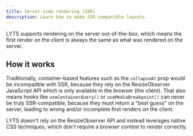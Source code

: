 ```yaml
---
title: Server-side rendering (SSR)
description: Learn how to make SSR compatible layouts.
---
```


LYTS supports rendering on the server out-of-the-box, which means the first render on the client is always the same as what was rendered on the server.

## How it works

Traditionally, container-based features such as the `collapseAt` prop would be incompatible with SSR, because they rely on the ResizeObserver JavaScript API which is only available in the browser (the client). That also means hooks like `useContainerQuery()` or `useMediaBreakpoint()` can never be truly SSR-compatible, because they must return a "best guess" on the server, leading to wrong and/or incomplete first renders on the client.

LYTS doesn't rely on the ResizeObserver API and instead leverages native CSS techniques, which don't require a browser context to render correctly.
